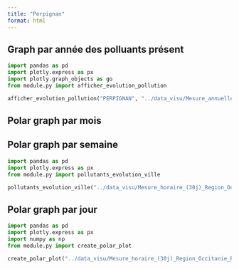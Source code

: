 ```yaml
---
title: "Perpignan"
format: html
---
```


## Graph par année des polluants présent
```python
import pandas as pd
import plotly.express as px
import plotly.graph_objects as go
from module.py import afficher_evolution_pollution

afficher_evolution_pollution("PERPIGNAN", "../data_visu/Mesure_annuelle_Region_Occitanie_Polluants_Principaux.csv" ,['NO2', 'PM2.5', 'PM10', 'NOX', 'NO'])
```

## Polar graph par mois

## Polar graph par semaine
```python
import pandas as pd
import plotly.express as px
from module.py import pollutants_evolution_ville

pollutants_evolution_ville("../data_visu/Mesure_horaire_(30j)_Region_Occitanie_Polluants_Reglementaires.csv",['NO2', 'PM2.5', 'PM10', 'NOX', 'NO'],"PERPIGNAN")
```

## Polar graph par jour
```python
import pandas as pd
import plotly.express as px
import numpy as np
from module.py import create_polar_plot

create_polar_plot("../data_visu/Mesure_horaire_(30j)_Region_Occitanie_Polluants_Reglementaires.csv",['NO2', 'PM2.5', 'PM10', 'NOX', 'NO'],"PERPIGNAN")
```
